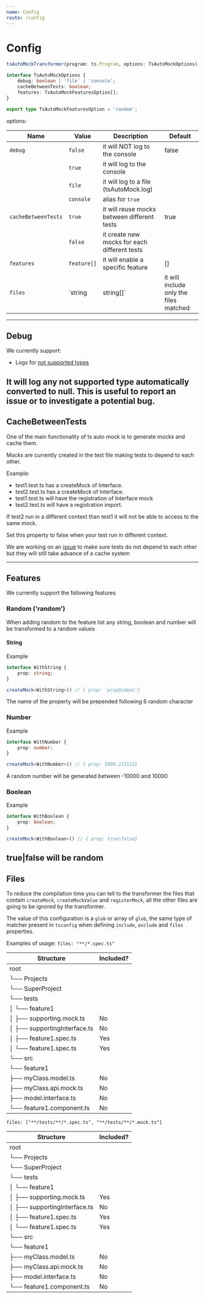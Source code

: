 ```yaml
---
name: Config
route: /config
---
```


# Config
```ts
tsAutoMockTransformer(program: ts.Program, options: TsAutoMockOptions)

interface TsAutoMockOptions {
    debug: boolean | 'file' | 'console';
    cacheBetweenTests: boolean;
    features: TsAutoMockFeaturesOption[];
}

export type TsAutoMockFeaturesOption = 'random';

```
options:

| Name                 |  Value             |  Description                                 | Default
| -------------------- |  ----------------- | -------------------------------------------- | --------
| `debug`              |  `false`           | it will NOT log to the console               | false
|                      |  `true`            | it will log to the console                   |
|                      |  `file`            | it will log to a file (tsAutoMock.log)       |
|                      |  `console`         | alias for `true`                             |
| `cacheBetweenTests`  |  `true`            | it will reuse mocks between different tests  | true
|                      |  `false`           | it create new mocks for each different tests |
| `features`           |  `feature[]`       | it will enable a specific feature            | []
| `files`              |  `string|string[]` | it will include only the files matched       | "**/*"

---

## Debug
We currently support:
- Logs for [not supported types](./types-not-supported)

It will log any not supported type automatically converted to null.
This is useful to report an issue or to investigate a potential bug.
---

## CacheBetweenTests
One of the main functionality of ts auto mock is to generate mocks and cache them.

Mocks are currently created in the test file making tests to depend to each other.

Example:
- test1.test.ts has a createMock of Interface.
- test2.test.ts has a createMock of Interface.
- test1.test.ts will have the registration of Interface mock
- test2.test.ts will have a registration import.

If test2 run in a different context than test1 it will not be able to access to the same mock.

Set this property to false when your test run in different context.

We are working on an [issue](https://github.com/Typescript-TDD/ts-auto-mock/issues/101) to make sure tests do not depend to each other but they will still take advance of a cache system

---
## Features
We currently support the following features
### Random ('random')

When adding random to the feature list any string, boolean and number will be transformed to a random values

#### String
Example
```ts
interface WithString {
    prop: string;
}

createMock<WithString>() // { prop: 'propQsdeos'}
```

The name of the property will be prepended following 6 random character

### Number
Example
```ts
interface WithNumber {
    prop: number;
}

createMock<WithNumber>() // { prop: 5000.213123}
```

A random number will be generated between -10000 and 10000


### Boolean
Example
```ts
interface WithBoolean {
    prop: boolean;
}

createMock<WithBoolean>() // { prop: true|false}
```

true|false will be random
---

## Files
To reduce the compilation time you can tell to the transformer the files that contain `createMock`, `createMockValue` and `registerMock`,
all the other files are going to be ignored by the transformer.

The value of this configuration is a `glob` or array of `glob`, the same type of matcher present in `tsconfig` when
defining `include`, `exclude` and `files` properties.

Examples of usage:
`files: "**/*.spec.ts"`

| Structure                                    | Included?
| -------------------------------------------- | ----------------
| root                                         |
| └── Projects                                 |
|     └── SuperProject                         |
|         └── tests                            |
|         │   └── feature1                     |
|         │       ├── supporting.mock.ts       | No
|         │       ├── supportingInterface.ts   | No
|         │       ├── feature1.spec.ts         | Yes
|         │       └── feature1.spec.ts         | Yes
|         └── src                              |
|             └── feature1                     |
|                 ├── myClass.model.ts         | No
|                 ├── myClass.api.mock.ts      | No
|                 ├── model.interface.ts       | No
|                 └── feature1.component.ts    | No

`files: ["**/tests/**/*.spec.ts", "**/tests/**/*.mock.ts"]`

| Structure                                    | Included?
| -------------------------------------------- | ----------------
| root                                         |
| └── Projects                                 |
|     └── SuperProject                         |
|         └── tests                            |
|         │   └── feature1                     |
|         │       ├── supporting.mock.ts       | Yes
|         │       ├── supportingInterface.ts   | No
|         │       ├── feature1.spec.ts         | Yes
|         │       └── feature1.spec.ts         | Yes
|         └── src                              |
|             └── feature1                     |
|                 ├── myClass.model.ts         | No
|                 ├── myClass.api.mock.ts      | No
|                 ├── model.interface.ts       | No
|                 └── feature1.component.ts    | No
